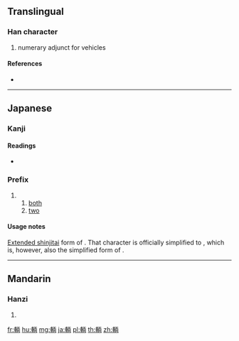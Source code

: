 {{character info/new}}
{{also|輛}}
==Translingual==

===Han character===
{{Han char|rn=159|rad=車|as=06|sn=13|four=|canj=JJMUB}}

# numerary adjunct for vehicles

====References====
* {{Han ref|kx=1243.151|hdz=53529.011|uh=8F0C|ud=36620}}

----

==Japanese==

===Kanji===
{{ja-kanji|grade=|rs=車06}}

====Readings====
* {{ja-readings|goon=[[ろう]] (rō), {{qualifier|historical}} [[らう]] (rau)|kanon=[[りょう]] (ryō), {{qualifier|historical}} [[りやう]] (ryau)|kun=[[ならぶ]] (narabu), [[くるま]] (kuruma)|nanori=}}

===Prefix===
{{ja-pos|prefix|りょう}}

# {{nonstandard spelling of|輛}}
## [[both]]
## [[two]]

====Usage notes====
[[w:Extended shinjitai|Extended shinjitai]] form of {{m|ja|輛}}. That character is officially simplified to {{m|ja|両}}, which is, however, also the simplified form of {{m|ja|兩}}.

----

==Mandarin==

===Hanzi===
{{cmn-hanzi|pin=[[liàng]] ([[liang4]])|wg=liang<sup>4</sup>}}

# {{defn|lang=cmn|sort=車06}}

[[fr:輌]]
[[hu:輌]]
[[mg:輌]]
[[ja:輌]]
[[pl:輌]]
[[th:輌]]
[[zh:輌]]